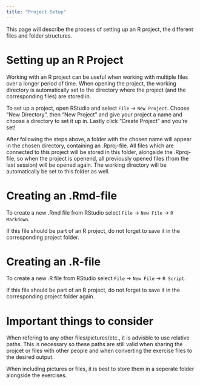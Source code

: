 ```yaml
---
title: "Project Setup"
---
```

This page will describe the process of setting up an R project, the different files and folder structures. 

# Setting up an R Project 

Working with an R project can be useful when working with multiple files over a longer period of time. When opening the project, the working directory is automatically set to the directory where the project (and the corresponding files) are stored in. 

::: callout-note
To set up a project, open RStudio and select `File` -> `New Project`. 
Choose "New Directory", then "New Project" and give your project a name and choose a directory to set it up in. 
Lastly click "Create Project" and you're set! 
::: 

After following the steps above, a folder with the chosen name will appear in the chosen directory, containing an .Rproj-file. All files which are connected to this project will be stored in this folder, alongside the .Rproj-file, so when the project is openend, all previously opened files (from the last session) will be opened again. The working directory will be automatically be set to this folder as well. 

# Creating an .Rmd-file 
 
To create a new .Rmd file from RStudio select `File` -> `New File` -> `R Markdown`. 

If this file should be part of an R project, do not forget to save it in the corresponding project folder. 

# Creating an .R-file 

To create a new .R file from RStudio select `File` -> `New File` -> `R Script`. 

If this file should be part of an R project, do not forget to save it in the corresponding project folder again. 

# Important things to consider 

When refering to any other files/pictures/etc., it is advisble to use relative paths.
This is necessary so these paths are still valid when sharing the projcet or files with other people and when converting the exercise files to the desired output. 

When including pictures or files, it is best to store them in a seperate folder alongside the exercises. 


